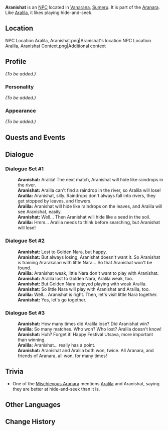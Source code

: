 {{Meta
|missing_NPC_profile  = yes
}}
{{Character Infobox
|type             = NPC
|image            = NPC Aranishat.png
|region           = Sumeru
|affiliation      = Aranara
|title            = 

|ancestry         = <!-- Clan/family -->
|father           = 
|mother           = 
|spouse           = 
|sibling          = 
|child            = 
|relative         = 

|dialoguereward   = 
}}
'''Aranishat''' is an [[NPC]] located in [[Vanarana]], [[Sumeru]]. It is part of the [[Aranara]]. Like [[Aralila]], it likes playing hide-and-seek.

==Location==
<gallery>
NPC Location Aralila, Aranishat.png|Aranishat's location
NPC Location Aralila, Aranishat Context.png|Additional context
</gallery>

==Profile==
''(To be added.)''

===Personality===
''(To be added.)''

===Appearance===
''(To be added.)''

==Quests and Events==
{{Quests and Events}}

==Dialogue==
===Dialogue Set #1===
{{Dialogue start}}
:'''Aranishat:''' Aralila! The next match, Aranishat will hide like raindrops in the river.
:'''Aranishat:''' Aralila can't find a raindrop in the river, so Aralila will lose!
:'''Aralila:''' Aranishat, silly. Raindrops don't always fall into rivers, they get stopped by leaves, and flowers.
:'''Aralila:''' Aranishat will hide like raindrops on the leaves, and Aralila will see Aranishat, easily.
:'''Aranishat:''' Well... Then Aranishat will hide like a seed in the soil.
:'''Aralila:''' Hmm... Aralila needs to think before searching, but Aranishat will lose!
{{Dialogue end}}

===Dialogue Set #2===
{{Dialogue start}}
:'''Aranishat:''' Lost to Golden Nara, but happy.
:'''Aranishat:''' But always losing, Aranishat doesn't want it. So Aranishat is training Ararakalari with little Nara... So that Aranishat won't be found.
:'''Aralila:''' Aranishat weak, little Nara don't want to play with Aranishat.
:'''Aranishat:''' Aralila lost to Golden Nara, Aralila weak, too.
:'''Aranishat:''' But Golden Nara enjoyed playing with weak Aralila.
:'''Aranishat:''' So little Nara will play with Aranishat and Aralila, too.
:'''Aralila:''' Well... Aranishat is right. Then, let's visit little Nara together.
:'''Aranishat:''' Yes, let's go together.
{{Dialogue end}}

===Dialogue Set #3===
{{Dialogue start}}
:'''Aranishat:''' How many times did Aralila lose? Did Aranishat win?
:'''Aralila:''' So many matches. Who won? Who lost? Aralila doesn't know!
:'''Aranishat:''' Huh? Forget it! Happy Festival Utsava, more important than winning.
:'''Aralila:''' Aranishat... really has a point.
:'''Aranishat:''' Aranishat and Aralila both won, twice. All Aranara, and friends of Aranara, all won, for many times!
{{Dialogue end}}

==Trivia==
* One of the [[Mischievous Aranara]] mentions [[Aralila]] and Aranishat, saying they are better at hide-and-seek than it is.

==Other Languages==
{{Other Languages
|default_hidden = 1
|en      = Aranishat
|zhs     = 兰难世
|zhs_rm  = Lánnánshì
|zht     = 蘭難世
|zht_rm  = Lánnánshì
|ja      = アランニシャット
|ja_rm   = Arannishatto
|ko      = 아란니샤트
|ko_rm   = Arannisyateu
|es      = Aranishat
|fr      = Aranishat
|ru      = Аранишат
|th      = Aranishat
|vi      = Aranishat
|de      = Aranishat
|id      = Aranishat
|pt      = Aranishat
|tr      = Aranishat
|it      = Aranishat
}}

==Change History==
{{Change History|3.0}}
<!--
==References==
{{Reflist}}
-->